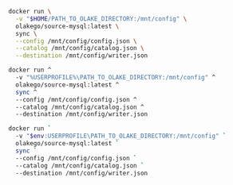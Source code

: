 
<Tabs groupId="docker">

<TabItem value="macos-linux" label="macOS / Linux" default>

```bash
docker run \
  -v "$HOME/PATH_TO_OLAKE_DIRECTORY:/mnt/config" \
  olakego/source-mysql:latest \
  sync \
  --config /mnt/config/config.json \
  --catalog /mnt/config/catalog.json \
  --destination /mnt/config/writer.json
```
</TabItem>

<TabItem value="cmd" label="CMD">

```bash
docker run ^
  -v "%USERPROFILE%\PATH_TO_OLAKE_DIRECTORY:/mnt/config" ^
  olakego/source-mysql:latest ^
  sync ^
  --config /mnt/config/config.json ^
  --catalog /mnt/config/catalog.json ^
  --destination /mnt/config/writer.json
```
</TabItem>

<TabItem value="powershell" label="Powershell">

```bash
docker run `
  -v "$env:USERPROFILE\PATH_TO_OLAKE_DIRECTORY:/mnt/config" `
  olakego/source-mysql:latest `
  sync `
  --config /mnt/config/config.json `
  --catalog /mnt/config/catalog.json `
  --destination /mnt/config/writer.json
```

</TabItem>
</Tabs>